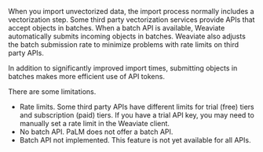 When you import unvectorized data, the import process normally includes a vectorization step. Some third party vectorization services provide APIs that accept objects in batches. When a batch API is available, Weaviate automatically submits incoming objects in batches. Weaviate also adjusts the batch submission rate to minimize problems with rate limits on third party APIs.

In addition to significantly improved import times, submitting objects in batches makes more efficient use of API tokens.

There are some limitations.

- Rate limits. Some third party APIs have different limits for trial (free) tiers and subscription (paid) tiers. If you have a trial API key, you may need to manually set a rate limit in the Weaviate client.
- No batch API. PaLM does not offer a batch API.
- Batch API not implemented. This feature is not yet available for all APIs.
